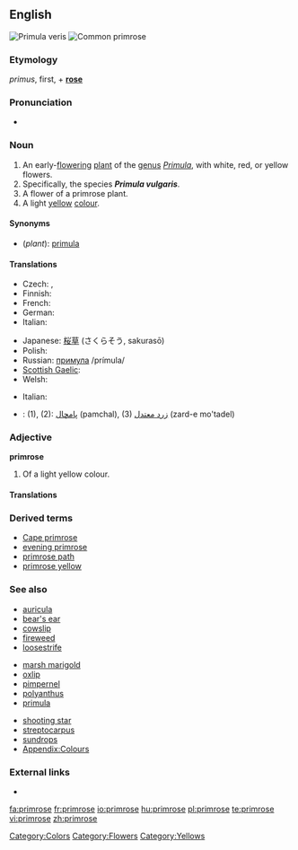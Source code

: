 {{wikipedia}}
==English==
[[Image:Primula veris 170405.jpg|thumb|Primula veris]]
[[Image:Primula-vulgaris-flowers.jpg|thumb|Common primrose]]

===Etymology===
{{etyl|la}} ''primus'', first, + '''[[rose]]'''

===Pronunciation===
* {{a|US}} {{IPA|/ˈprɪmˌroʊz/}}

===Noun===
{{en-noun}}

# An early-[[flower]]ing [[plant]] of the [[genus]] ''[[Primula]]'', with white, red, or yellow flowers.
# Specifically, the species '''''Primula vulgaris'''''.
# A flower of a primrose plant.
# A light [[yellow]] [[colour]].
#: {{color panel|E9C518}}

====Synonyms====
* (''plant''): [[primula]]

====Translations====
{{trans-top|plant}}
* Czech: {{t|cs|prvosenka|f}}, {{t-|cs|petrklíč}}
* Finnish: {{t-|fi|esikko}}
* French: {{t+|fr|primevère|f}}
* German: {{t-|de|Primel|f}}
* Italian: {{t+|it|primula|f}}
{{trans-mid}}
* Japanese: [[桜草]] (さくらそう, sakurasō)
* Polish: {{t-|pl|pierwiosnek|m}}
* Russian: [[примула]] /prímula/ {{f}}
* [[Scottish Gaelic]]: {{t-|gd|sòbhrach|f}}
* Welsh: {{t-|cy|briallen|xs=Welsh}}
{{trans-bottom}}

{{trans-top|flower}}
* Italian: {{t+|it|primula|f}}
{{trans-mid}}
{{trans-bottom}}

{{trans-top|colour}}
{{trans-mid}}
{{trans-bottom}}

{{checktrans-top}}
<!--Remove this section once all of the translations below have been moved into the tables above.-->
* {{ttbc|Persian}}: (1), (2): [[پامچال]] (pamchal), (3) [[زرد معتدل]] (zard-e mo'tadel)
{{trans-bottom}}

===Adjective===
'''primrose'''

# Of a light yellow colour.

====Translations====
{{trans-top|colour}}
{{trans-mid}}
{{trans-bottom}}

===Derived terms===
* [[Cape primrose]]
* [[evening primrose]]
* [[primrose path]]
* [[primrose yellow]]

===See also===
{{top3}}
* [[auricula]]
* [[bear's ear]]
* [[cowslip]]
* [[fireweed]]
* [[loosestrife]]
{{mid3}}
* [[marsh marigold]]
* [[oxlip]]
* [[pimpernel]]
* [[polyanthus]]
* [[primula]]
{{mid3}}
* [[shooting star]]
* [[streptocarpus]]
* [[sundrops]]
* [[Appendix:Colours]]
{{bottom}}

===External links===
* {{commonslite|primula}}

[[Category:Colors]]
[[Category:Flowers]]
[[Category:Yellows]]

[[fa:primrose]]
[[fr:primrose]]
[[io:primrose]]
[[hu:primrose]]
[[pl:primrose]]
[[te:primrose]]
[[vi:primrose]]
[[zh:primrose]]